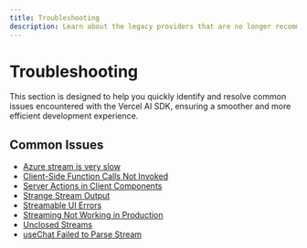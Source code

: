 ```yaml
---
title: Troubleshooting
description: Learn about the legacy providers that are no longer recommended for use in your app.
---
```


# Troubleshooting

This section is designed to help you quickly identify and resolve common issues encountered with the Vercel AI SDK, ensuring a smoother and more efficient development experience.

<Support />

## Common Issues

- [ Azure stream is very slow ](/docs/troubleshooting/azure-stream-slow)
- [ Client-Side Function Calls Not Invoked ](/docs/troubleshooting/client-side-function-calls-not-invoked)
- [ Server Actions in Client Components ](/docs/troubleshooting/server-actions-in-client-components)
- [ Strange Stream Output ](/docs/troubleshooting/strange-stream-output)
- [ Streamable UI Errors ](/docs/troubleshooting/streamable-ui-errors)
- [ Streaming Not Working in Production ](/docs/troubleshooting/streaming-not-working-in-production)
- [ Unclosed Streams ](/docs/troubleshooting/unclosed-streams)
- [ useChat Failed to Parse Stream ](/docs/troubleshooting/use-chat-failed-to-parse-stream)
